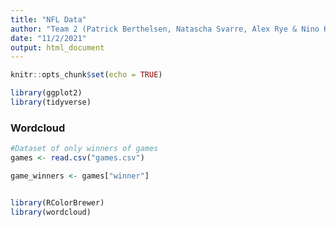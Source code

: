 ```yaml
---
title: "NFL Data"
author: "Team 2 (Patrick Berthelsen, Natascha Svarre, Alex Rye & Nino Krupic)"
date: "11/2/2021"
output: html_document
---
```

```r
knitr::opts_chunk$set(echo = TRUE)
```


```r
library(ggplot2)
library(tidyverse)

```




### Wordcloud
```r
#Dataset of only winners of games
games <- read.csv("games.csv")

game_winners <- games["winner"]


library(RColorBrewer)         
library(wordcloud)  


```



